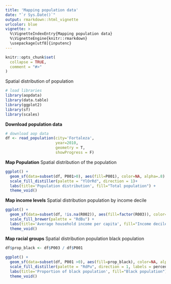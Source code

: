 ```yaml
---
title: 'Mapping population data'
date: "`r Sys.Date()`"
output: rmarkdown::html_vignette
urlcolor: blue
vignette: >
  %\VignetteIndexEntry{Mapping population data} 
  %\VignetteEngine{knitr::rmarkdown} 
  \usepackage[utf8]{inputenc}
---
```


```r
knitr::opts_chunk$set(
  collapse = TRUE,
  comment = "#>"
)

```

Spatial distribution of population


```r
# load libraries
library(aopdata)
library(data.table)
library(ggplot2)
library(sf)
library(scales)

```

**Download population data**
```r

# download aop data
df <- read_population(city='Fortaleza',
                      year=2010,
                      geometry = T,
                      showProgress = F)

```

**Map Population**
Spatial distribution of the population

```r
ggplot() +
  geom_sf(data=subset(df, P001>0), aes(fill=P001), color=NA, alpha=.8) +
  scale_fill_distiller(palette = "YlOrRd", direction = 1)+
  labs(title='Population distribution', fill="Total population") +
  theme_void()

```

**Map income levels**
Spatial distribution population by income decile

```r
ggplot() +
  geom_sf(data=subset(df, !is.na(R002)), aes(fill=factor(R003)), color=NA, alpha=.8) +
  scale_fill_brewer(palette = "RdBu") +
  labs(title='Average household income per capita', fill="Income decile") +
  theme_void()

```


**Map racial groups**
Spatial distribution population black population

```r
df$prop_black <- df$P003 / df$P001
  
ggplot() +
  geom_sf(data=subset(df, P001 >0), aes(fill=prop_black), color=NA, alpha=.8) +
  scale_fill_distiller(palette = "RdPu", direction = 1, labels = percent)+
  labs(title='Proportion of black population', fill="Black population") +
  theme_void()

```

